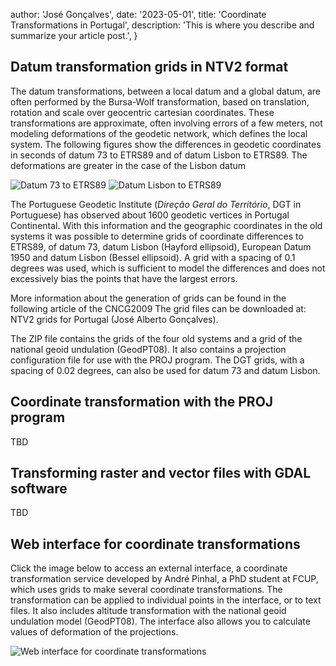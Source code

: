 
  author: 'José Gonçalves',
  date: '2023-05-01',
  title: 'Coordinate Transformations in Portugal',
  description: 'This is where you describe and summarize your article post.',
}


## Datum transformation grids in NTV2 format

The datum transformations, between a local datum and a global datum, are often performed by the Bursa-Wolf transformation, based on translation, rotation and scale over geocentric cartesian coordinates. These transformations are approximate, often involving errors of a few meters, not modeling deformations of the geodetic network, which defines the local system. The following figures show the differences in geodetic coordinates in seconds of datum 73 to ETRS89 and of datum Lisbon to ETRS89. The deformations are greater in the case of the Lisbon datum

<div className="my-8 space-y-6">
  <Image
    src={Map1}
    alt="Datum 73 to ETRS89"
    className="rounded object-cover shadow-xl"
  />
  <Image
    src={Map2}
    alt="Datum Lisbon to ETRS89"
    className="rounded object-cover shadow-xl"
  />
</div>

The Portuguese Geodetic Institute (_Direção Geral do Território_, DGT in Portuguese) has observed about 1600 geodetic vertices in Portugal Continental. With this information and the geographic coordinates in the old systems it was possible to determine grids of coordinate differences to ETRS89, of datum 73, datum Lisbon (Hayford ellipsoid), European Datum 1950 and datum Lisbon (Bessel ellipsoid). A grid with a spacing of 0.1 degrees was used, which is sufficient to model the differences and does not excessively
bias the points that have the largest errors.

More information about the generation of grids can be found in the following article of the CNCG2009 The grid files can be downloaded at: NTV2 grids for Portugal (José Alberto Gonçalves).

The ZIP file contains the grids of the four old systems and a grid of the national geoid undulation (GeodPT08). It also contains a projection configuration file for use with the PROJ program. The DGT grids, with a spacing of 0.02 degrees, can also be used for datum 73 and datum Lisbon.

## Coordinate transformation with the PROJ program

TBD

## Transforming raster and vector files with GDAL software

TBD

## Web interface for coordinate transformations

Click the image below to access an external interface, a coordinate transformation service developed by André Pinhal, a PhD student at FCUP, which uses grids to make several coordinate transformations. The transformation can be applied to individual points in the interface, or to text files. It also includes altitude transformation with the national geoid undulation model (GeodPT08). The interface also allows you to calculate values of deformation of the projections.

<Link
  target="_blank"
  href="https://www.apinhal.pt/ProjGridTransform/"
  className="group block rounded transition hover:opacity-60"
>
  <Image
    src={WebInterface}
    alt="Web interface for coordinate transformations"
    className="rounded object-cover shadow-xl"
  />
</Link>
